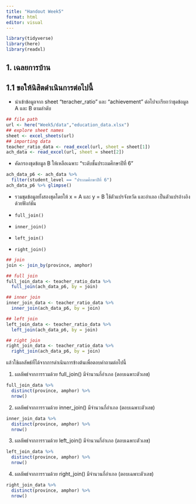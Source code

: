 ```yaml
---
title: "Handout Week5"
format: html
editor: visual
---
```



```r
library(tidyverse)
library(here)
library(readxl)
```


## 1. เฉลยการบ้าน

## 1.1 ขอให้นิสิตดำเนินการต่อไปนี้


- นำเข้าข้อมูลจาก sheet "teracher_ratio" และ "achievement" ต่อไปจะเรียกว่าชุดข้อมูล A และ B ตามลำดับ

```r
## file path
url <- here("Week5/data","education_data.xlsx")
## explore sheet names
sheet <- excel_sheets(url)
## importing data
teacher_ratio_data <- read_excel(url, sheet = sheet[1])
ach_data <- read_excel(url, sheet = sheet[2])
```

- คัดกรองชุดข้อมูล B ให้เหลือเฉพาะ "ระดับชั้นประถมศึกษาปีที่ 6"

```r
ach_data_p6 <- ach_data %>%
  filter(student_level == "ประถมศึกษาปีที่ 6")
ach_data_p6 %>% glimpse()
```


- รวมชุดข้อมูลทั้งสองชุดโดยให้ x = A และ y = B ใช้ตัวแปรจังหวัด และอำเภอ เป็นตัวแปรอ้างอิง ด้วยฟังก์ชัน 

- `full_join()`
- `inner_join()`
- `left_join()`
- `right_join()`


```r
## join
join <- join_by(province, amphor)

## full join
full_join_data <- teacher_ratio_data %>% 
  full_join(ach_data_p6, by = join)

## inner join
inner_join_data <- teacher_ratio_data %>% 
  inner_join(ach_data_p6, by = join)

## left join
left_join_data <- teacher_ratio_data %>% 
  left_join(ach_data_p6, by = join)

## right join
right_join_data <- teacher_ratio_data %>% 
  right_join(ach_data_p6, by = join)
```



แล้วใช้ผลลัพธ์ที่ได้จากการดำเนินการข้างต้นเพื่อตอบคำถามต่อไปนี้

1. ผลลัพธ์จากการรวมด้วย full_join() มีจำนวนกี่อำเภอ (ตอบเฉพาะตัวเลข)

```r
full_join_data %>% 
  distinct(province, amphor) %>% 
  nrow()
```


2. ผลลัพธ์จากการรวมด้วย inner_join() มีจำนวนกี่อำเภอ (ตอบเฉพาะตัวเลข)

```r
inner_join_data %>% 
  distinct(province, amphor) %>% 
  nrow()
```

3. ผลลัพธ์จากการรวมด้วย left_join() มีจำนวนกี่อำเภอ (ตอบเฉพาะตัวเลข)

```r
left_join_data %>% 
  distinct(province, amphor) %>% 
  nrow()
```


4. ผลลัพธ์จากการรวมด้วย right_join() มีจำนวนกี่อำเภอ (ตอบเฉพาะตัวเลข)

```r
right_join_data %>% 
  distinct(province, amphor) %>% 
  nrow()
```

